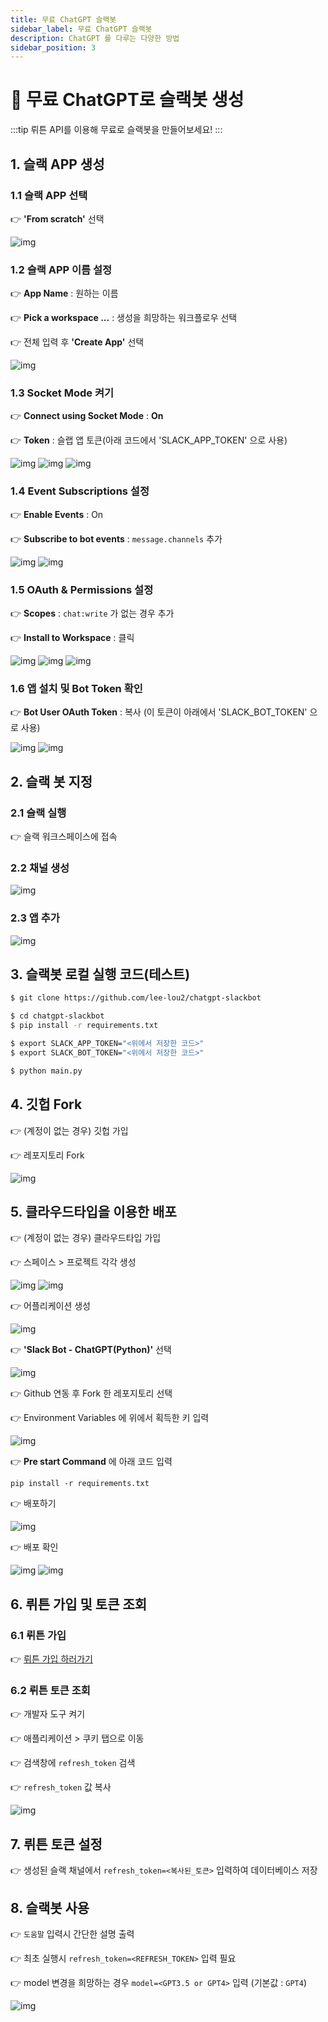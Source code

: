 ```yaml
---
title: 무료 ChatGPT 슬랙봇 
sidebar_label: 무료 ChatGPT 슬랙봇
description: ChatGPT 를 다루는 다양한 방법
sidebar_position: 3
---
```



# 💬 무료 ChatGPT로 슬랙봇 생성

:::tip
뤼튼 API를 이용해 무료로 슬랙봇을 만들어보세요!
:::

## 1. 슬랙 APP 생성

### 1.1 슬랙 APP 선택

👉 **'From scratch'** 선택

![img](./img/1.png)

### 1.2 슬랙 APP 이름 설정

👉 **App Name** : 원하는 이름

👉 **Pick a workspace ...** : 생성을 희망하는 워크플로우 선택

👉 전체 입력 후 **'Create App'** 선택

![img](./img/2.png)

### 1.3 Socket Mode 켜기

👉 **Connect using Socket Mode** : **On**

👉 **Token** : 슬랩 앱 토큰(아래 코드에서 'SLACK_APP_TOKEN' 으로 사용)

![img](./img/10.png)
![img](./img/11.png)
![img](./img/12.png)

### 1.4 Event Subscriptions 설정

👉 **Enable Events** : On

👉 **Subscribe to bot events** : `message.channels` 추가

![img](./img/3.png)
![img](./img/4.png)

### 1.5 OAuth & Permissions 설정

👉 **Scopes** : `chat:write` 가 없는 경우 추가

👉 **Install to Workspace** : 클릭

![img](./img/5.png)
![img](./img/6.png)
![img](./img/7.png)

### 1.6 앱 설치 및 Bot Token 확인

👉 **Bot User OAuth Token** : 복사 (이 토큰이 아래에서 'SLACK_BOT_TOKEN' 으로 사용)

![img](./img/8.png)
![img](./img/9.png)


## 2. 슬랙 봇 지정

### 2.1 슬랙 실행

👉 슬랙 워크스페이스에 접속

### 2.2 채널 생성

![img](./img/13.png)

### 2.3 앱 추가

![img](./img/14.png)

## 3. 슬랙봇 로컬 실행 코드(테스트)

```bash
$ git clone https://github.com/lee-lou2/chatgpt-slackbot

$ cd chatgpt-slackbot
$ pip install -r requirements.txt

$ export SLACK_APP_TOKEN="<위에서 저장한 코드>"
$ export SLACK_BOT_TOKEN="<위에서 저장한 코드>"

$ python main.py
```

## 4. 깃헙 Fork

👉 (계정이 없는 경우) 깃헙 가입

👉 레포지토리 Fork

![img](./img/16.png)

## 5. 클라우드타입을 이용한 배포

👉 (계정이 없는 경우) 클라우드타입 가입

👉 스페이스 > 프로젝트 각각 생성

![img](./img/17.png)
![img](./img/18.png)

👉 어플리케이션 생성

![img](./img/19.png)

👉 **'Slack Bot - ChatGPT(Python)'** 선택

![img](./img/20.png)

👉 Github 연동 후 Fork 한 레포지토리 선택

👉 Environment Variables 에 위에서 획득한 키 입력

![img](./img/21.png)

👉 **Pre start Command** 에 아래 코드 입력

```pip install -r requirements.txt```

👉 배포하기

![img](./img/22.png)

👉 배포 확인

![img](./img/23.png)
![img](./img/24.png)

## 6. 뤼튼 가입 및 토큰 조회

### 6.1 뤼튼 가입

👉 [뤼튼 가입 하러가기](https://wrtn.ai/)

### 6.2 뤼튼 토큰 조회

👉 개발자 도구 켜기

👉 애플리케이션 > 쿠키 탭으로 이동

👉 검색창에 `refresh_token` 검색

👉 `refresh_token` 값 복사

![img](./img/26.png)

## 7. 뤼튼 토큰 설정

👉 생성된 슬랙 채널에서 `refresh_token=<복사된_토큰>` 입력하여 데이터베이스 저장

## 8. 슬랙봇 사용

👉 `도움말` 입력시 간단한 설명 출력

👉 최초 실행시 `refresh_token=<REFRESH_TOKEN>` 입력 필요

👉 model 변경을 희망하는 경우 `model=<GPT3.5 or GPT4>` 입력 (기본값 : `GPT4`)

![img](./img/29.png)

<TestChatGPT></TestChatGPT>
